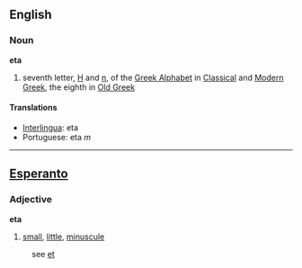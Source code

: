 {{letter_disp2|zeta|[[image:Greek_uc_eta.png|41px]][[image:Greek_lc_eta.png|28px]] |theta|ήτα|Η|η}}

==English==
===Noun===
'''eta'''
# seventh letter, [[Η]] and [[η]], of the [[en:Greek Alphabet|Greek Alphabet]] in [[en:Classical Greek|Classical]] and [[en:Modern Greek|Modern Greek]], the eighth in [[en:Old Greek|Old Greek]]

====Translations====
*[[Interlingua]]: eta
*Portuguese: eta ''m''

----

==[[Esperanto]]==
===Adjective===
'''eta'''

#[[small]], [[little]], [[minuscule]]

:see [[et#Esperanto|et]]